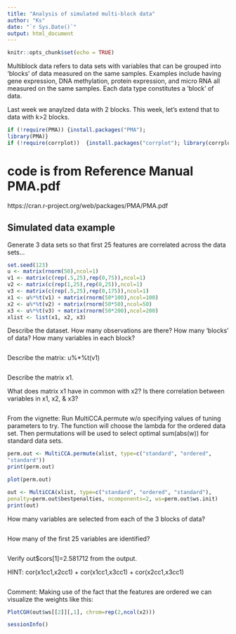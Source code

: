 ```yaml
---
title: "Analysis of simulated multi-block data"
author: "Ks"
date: "`r Sys.Date()`"
output: html_document
---
```


```r
knitr::opts_chunk$set(echo = TRUE)
```

Multiblock data refers to data sets with variables that can be grouped into 'blocks' of data measured on the same samples. Examples include having gene expression, DNA methylation, protein expression, and micro RNA all measured on the same samples. Each data type constitutes a 'block' of data.

Last week we anaylzed data with 2 blocks.  This week, let's extend that to data with k>2 blocks.

```r
if (!require(PMA)) {install.packages("PMA"); 
library(PMA)}
if (!require(corrplot))  {install.packages("corrplot"); library(corrplot)}
```

# code is from Reference Manual PMA.pdf
https://cran.r-project.org/web/packages/PMA/PMA.pdf

## Simulated data example

Generate 3 data sets so that first 25 features are correlated across
the data sets...

```r
set.seed(123)
u <- matrix(rnorm(50),ncol=1)
v1 <- matrix(c(rep(.5,25),rep(0,75)),ncol=1)
v2 <- matrix(c(rep(1,25),rep(0,25)),ncol=1)
v3 <- matrix(c(rep(.5,25),rep(0,175)),ncol=1)
x1 <- u%*%t(v1) + matrix(rnorm(50*100),ncol=100)
x2 <- u%*%t(v2) + matrix(rnorm(50*50),ncol=50)
x3 <- u%*%t(v3) + matrix(rnorm(50*200),ncol=200)
xlist <- list(x1, x2, x3)
```


Describe the dataset.  How many observations are there?
How many 'blocks' of data? How many variables in each block?  
```r



```


Describe the matrix: u%*%t(v1)
```r

```

Describe the matrix x1.






What does matrix x1 have in common with x2? Is there correlation between variables in x1, x2, & x3?
```r


```





From the vignette: Run MultiCCA.permute w/o specifying values of tuning parameters to try. The function will choose the lambda for the ordered data set. Then permutations will be used to select optimal sum(abs(w)) for standard data sets.

```r
perm.out <- MultiCCA.permute(xlist, type=c("standard", "ordered",
"standard"))
print(perm.out)
```

```r
plot(perm.out)
```

```r
out <- MultiCCA(xlist, type=c("standard", "ordered", "standard"),
penalty=perm.out$bestpenalties, ncomponents=2, ws=perm.out$ws.init)
print(out)
```


How many variables are selected from each of the 3 blocks of data?
```r


```

How many of the first 25 variables are identified?
```r


```



Verify out$cors[1]=2.581712 from the output.    

HINT: cor(x1cc1,x2cc1) + cor(x1cc1,x3cc1) + cor(x2cc1,x3cc1)

```r



```





Comment: Making use of the fact that the features are ordered we can visualize the weights like this:

```r
PlotCGH(out$ws[[2]][,1], chrom=rep(2,ncol(x2)))
```



```r
sessionInfo()
```